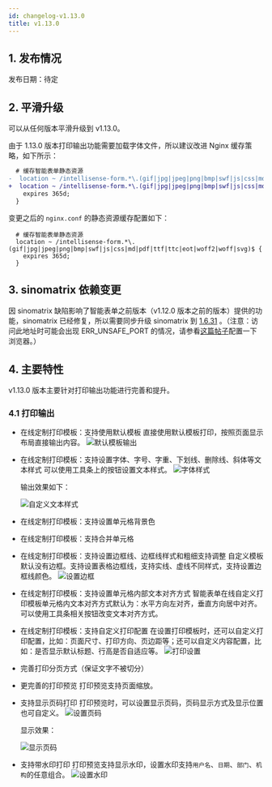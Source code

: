 ```yaml
---
id: changelog-v1.13.0
title: v1.13.0
---
```


## 1. 发布情况

发布日期：待定

## 2. 平滑升级

可以从任何版本平滑升级到 v1.13.0。

由于 1.13.0 版本打印输出功能需要加载字体文件，所以建议改进 Nginx 缓存策略，如下所示：

```diff title="nginx.conf文件变更"
  # 缓存智能表单静态资源
-  location ~ /intellisense-form.*\.(gif|jpg|jpeg|png|bmp|swf|js|css|md|pdf)$ {
+  location ~ /intellisense-form.*\.(gif|jpg|jpeg|png|bmp|swf|js|css|md|pdf|ttf|ttc|eot|woff2|woff|svg)$ {
    expires 365d;
  }
```

变更之后的 `nginx.conf` 的静态资源缓存配置如下：

```nginx
  # 缓存智能表单静态资源
  location ~ /intellisense-form.*\.(gif|jpg|jpeg|png|bmp|swf|js|css|md|pdf|ttf|ttc|eot|woff2|woff|svg)$ {
    expires 365d;
  }
```

## 3. sinomatrix 依赖变更

因 sinomatrix 缺陷影响了智能表单之前版本（v1.12.0 版本之前的版本）提供的功能，sinomatrix 已经修复，所以需要同步升级 sinomatrix 到 [1.6.31](http://47.93.34.153:10080/sino-matrix/sino-matrix/blob/master/CHANGELOG.md) 。（注意：访问此地址时可能会出现 ERR_UNSAFE_PORT 的情况，请参看[这篇帖子](https://blog.csdn.net/kjcxmx/article/details/118122483)配置一下浏览器。）

## 4. 主要特性

v1.13.0 版本主要针对打印输出功能进行完善和提升。

### 4.1 打印输出

- 在线定制打印模板：支持使用默认模板
  直接使用默认模板打印，按照页面显示布局直接输出内容。
  ![默认模板输出](./assets/changelog-v1.13.0/default-template-out.png)

- 在线定制打印模板：支持设置字体、字号、字重、下划线、删除线、斜体等文本样式
  可以使用工具条上的按钮设置文本样式。
  ![字体样式](./assets/changelog-v1.13.0/font-style-template.png)

  输出效果如下：

  ![自定义文本样式](./assets/changelog-v1.13.0/font-style-template-out.png)

- 在线定制打印模板：支持设置单元格背景色
- 在线定制打印模板：支持合并单元格
- 在线定制打印模板：支持设置边框线、边框线样式和粗细支持调整
  自定义模板默认没有边框。支持设置表格边框线，支持实线、虚线不同样式，支持设置边框线颜色。
  ![设置边框](./assets/changelog-v1.13.0/border-setting.png)
- 在线定制打印模板：支持设置单元格内部文本对齐方式
  智能表单在线自定义打印模板单元格内文本对齐方式默认为：水平方向左对齐，垂直方向居中对齐。可以使用工具条相关按钮改变文本对齐方式。
- 在线定制打印模板：支持自定义打印配置
  在设置打印模板时，还可以自定义打印配置，比如：页面尺寸、打印方向、页边距等；还可以自定义内容配置，比如：是否显示默认标题、行高是否自适应等。
  ![打印设置](./assets/changelog-v1.13.0/print-setting.png)
- 完善打印分页方式（保证文字不被切分）
- 更完善的打印预览
  打印预览支持页面缩放。
- 支持显示页码打印
  打印预览时，可以设置显示页码，页码显示方式及显示位置也可自定义。
  ![设置页码](./assets/changelog-v1.13.0/page-number-setting.png)

  显示效果：

  ![显示页码](./assets/changelog-v1.13.0/page-number-setting-out.png)

- 支持带水印打印
  打印预览支持显示水印，设置水印支持`用户名`、`日期`、`部门`、`机构`的任意组合。
  ![设置水印](./assets/changelog-v1.13.0/watermark-setting.png)
